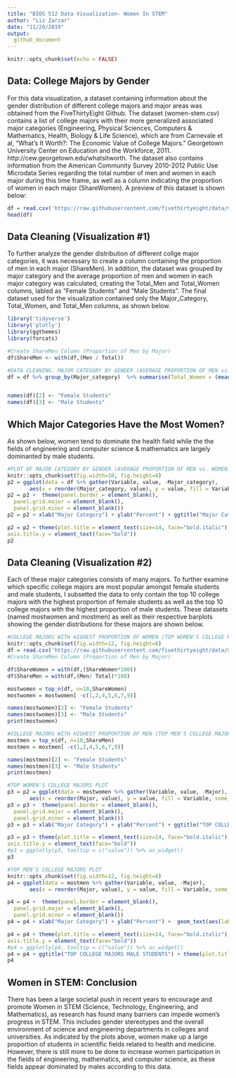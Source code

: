 ```yaml
---
title: "BIOS 512 Data Visualization- Women In STEM"
author: "Liz Zarzar"
date: "11/20/2019"
output:
  github_document
---
```


```r
knitr::opts_chunk$set(echo = FALSE)
```

## Data: College Majors by Gender

For this data visualization, a dataset containing information about the gender distribution of different college majors and major areas was obtained from the FiveThirtyEight Github. The dataset (women-stem.csv) contains a list of college majors with their more generalized associated major categories (Engineering, Physical Sciences, Computers & Mathematics, Health, Biology & Life Science), which are from Carnevale et al, "What's It Worth?: The Economic Value of College Majors." Georgetown University Center on Education and the Workforce, 2011. http://cew.georgetown.edu/whatsitworth. The dataset also contains information from the American Community Survey 2010-2012 Public Use Microdata Series regarding the total number of men and women in each major during this time frame, as well as a column indicating the proportion of women in each major (ShareWomen). A preview of this dataset is shown below:

```r
df = read.csv('https://raw.githubusercontent.com/fivethirtyeight/data/master/college-majors/women-stem.csv')
head(df)
```


## Data Cleaning (Visualization #1)

To further analyze the gender distribution of different collge major categories, it was necessary to create a column containing the proportion of men in each major (ShareMen). In addition, the dataset was grouped by major category and the average proportion of men and women in each major category was calculated, creating the Total_Men and Total_Women columns, labled as "Female Students" and "Male Students". The final dataset used for the visualization contained only the Major_Category, Total_Women, and Total_Men columns, as shown below. 

```r
library('tidyverse')
library('plotly')
library(ggthemes)
library(forcats)

#Create ShareMen Column (Proportion of Men by Major)
df$ShareMen <- with(df,(Men / Total))

#DATA CLEANING: MAJOR CATEGORY BY GENDER (AVERAGE PROPORTION OF MEN vs. WOMEN by MAJOR CATEGORY)
df = df %>% group_by(Major_category)  %>% summarise(Total_Women = (mean(ShareWomen)*100), Total_Men = (mean(ShareMen)*100))


names(df)[2] <- "Female Students"
names(df)[3] <- "Male Students"
```


## Which Major Categories Have the Most Women?

As shown below, women tend to dominate the health field while the the fields of engineering and computer science & mathematics are largely dominanted by male students.

```r
#PLOT OF MAJOR CATEGORY BY GENDER (AVERAGE PROPORTION OF MEN vs. WOMEN)
knitr::opts_chunk$set(fig.width=10, fig.height=8) 
p2 = ggplot(data = df %>% gather(Variable, value, -Major_category), 
       aes(x = reorder(Major_category, value), y = value, fill = Variable, some_dummy_mapping = value[Variable])) + geom_bar(stat = 'identity', position = 'stack')
p2 = p2 +  theme(panel.border = element_blank(),
  panel.grid.major = element_blank(),
  panel.grid.minor = element_blank()) 
p2 = p2 + xlab("Major Category") + ylab("Percent") + ggtitle("Major Category by Gender") +  geom_text(aes(label=sprintf("%0.2f", round(value, digits = 2))), position= position_stack(vjust = 0.85), size=3.5) + scale_fill_brewer(palette="Blues") + theme_minimal()+ theme(axis.text.x = element_text(angle = 15, hjust = 1)) + theme(plot.title = element_text(hjust = 0.5)) + theme(legend.title = element_blank())

p2 = p2 + theme(plot.title = element_text(size=14, face="bold.italic"), axis.title.x = element_text(face="bold"),
axis.title.y = element_text(face="bold")) 
p2
```


## Data Cleaning (Visualization #2)

Each of these major categories consists of many majors. To further examine which specific college majors are most popular amongst female students and male students, I subsetted the data to only contain the top 10 college majors with the highest proportion of female students as well as the top 10 college majors with the highest proportion of male students. These datasets (named mostwomen and mostmen) as well as their respective barplots showing the gender distributions for these majors are shown below. 

```r

#COLLEGE MAJORS WITH HIGHEST PROPORTION OF WOMEN (TOP WOMEN'S COLLEGE MAJORS)
knitr::opts_chunk$set(fig.width=12, fig.height=8) 
df = read.csv('https://raw.githubusercontent.com/fivethirtyeight/data/master/college-majors/women-stem.csv')
#Create ShareMen Column (Proportion of Men by Major)

df$ShareWomen = with(df,(ShareWomen*100))
df$ShareMen = with(df,(Men/ Total)*100)

mostwomen = top_n(df, n=10,ShareWomen) 
mostwomen = mostwomen[ -c(1,2,4,5,6,7,9)]

names(mostwomen)[2] <- "Female Students"
names(mostwomen)[3] <- "Male Students"
print(mostwomen)

#COLLEGE MAJORS WITH HIGHEST PROPORTION OF MEN (TOP MEN'S COLLEGE MAJORS)
mostmen = top_n(df, n=10,ShareMen)
mostmen = mostmen[ -c(1,2,4,5,6,7,9)]

names(mostmen)[2] <- "Female Students"
names(mostmen)[3] <- "Male Students"
print(mostmen)
```
```r

#TOP WOMEN'S COLLEGE MAJORS PLOT
p3 = p2 = ggplot(data = mostwomen %>% gather(Variable, value, -Major), 
       aes(x = reorder(Major, value), y = value, fill = Variable, some_dummy_mapping = value[Variable])) + geom_bar(stat = 'identity', position = 'stack')
p3 = p3 +  theme(panel.border = element_blank(),
  panel.grid.major = element_blank(),
  panel.grid.minor = element_blank()) 
p3 = p3 + xlab("Major Category") + ylab("Percent") + ggtitle("TOP COLLEGE MAJORS FEMALE STUDENTS") +  geom_text(aes(label=sprintf("%0.2f", round(value, digits = 2))), position= position_stack(vjust = 0.8), size=3.5) + scale_fill_brewer(palette="Blues") + theme_minimal()+ theme(plot.title = element_text(hjust = 0.5)) + theme(legend.title = element_blank()) + coord_flip()

p3 = p3 + theme(plot.title = element_text(size=14, face="bold.italic"), axis.title.x = element_text(face="bold"),
axis.title.y = element_text(face="bold")) 
#p3 = ggplotly(p3, tooltip = c("value")) %>% as_widget() 
p3


```
 
 
 
 
 
 
 
```r
#TOP MEN'S COLLEGE MAJORS PLOT
knitr::opts_chunk$set(fig.width=12, fig.height=8) 
p4 = ggplot(data = mostmen %>% gather(Variable, value, -Major), 
       aes(x = reorder(Major, value), y = value, fill = Variable, some_dummy_mapping = value[Variable])) + geom_bar(stat = 'identity', position = 'stack')

p4 = p4 +  theme(panel.border = element_blank(),
  panel.grid.major = element_blank(),
  panel.grid.minor = element_blank()) 
p4 = p4 + xlab("Major Category") + ylab("Percent") +  geom_text(aes(label=sprintf("%0.2f", round(value, digits = 2))), position= position_stack(vjust = 0.8), size=3.5) + scale_fill_brewer(palette="Blues") + theme_minimal() + theme(plot.title = element_text(hjust = 3)) + theme(legend.title = element_blank()) + coord_flip()

p4 = p4 + theme(plot.title = element_text(size=14, face="bold.italic"), axis.title.x = element_text(face="bold"),
axis.title.y = element_text(face="bold"))
#p4 = ggplotly(p4, tooltip = c("value")) %>% as_widget()
p4 = p4 + ggtitle("TOP COLLEGE MAJORS MALE STUDENTS") + theme(plot.title = element_text(hjust = 0.5))
p4
```


## Women in STEM: Conclusion 

There has been a large societal push in recent years to encourage and promote Women in STEM (Science, Technology, Engineering, and Mathematics), as research has found many barriers can impede women's progress in STEM. This includes gender stereotypes and the overall environment of science and engineering departments in colleges and universities. As indicated by the plots above, women make up a large proportion of students in scientific fields related to health and medicine. However, there is still more to be done to increase women participation in the fields of engineering, mathematics, and computer science, as these fields appear dominated by males according to this data. 




